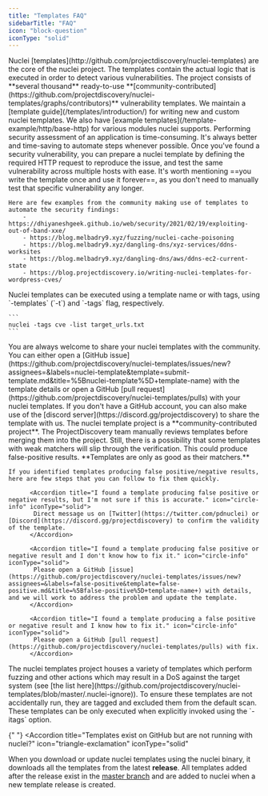 ```yaml
---
title: "Templates FAQ"
sidebarTitle: "FAQ"
icon: "block-question"
iconType: "solid"
---
```


<AccordionGroup>
  <Accordion title="What are nuclei templates?" icon="circle-info" iconType="solid">
    Nuclei [templates](http://github.com/projectdiscovery/nuclei-templates) are the core of the nuclei project. The templates contain the actual logic that is executed in order to detect various vulnerabilities. The project consists of **several thousand** ready-to-use **[community-contributed](https://github.com/projectdiscovery/nuclei-templates/graphs/contributors)** vulnerability templates.
  </Accordion>

  <Accordion title="How can I write nuclei templates?" icon="circle-info" iconType="solid">
    We maintain a [template guide](/templates/introduction/) for writing new and custom nuclei templates. We also have [example templates](/template-example/http/base-http) for various modules nuclei supports.

  </Accordion>

  <Accordion title="Is writing nuclei templates useful?" icon="fire-flame-curved" iconType="solid">
    Performing security assessment of an application is time-consuming. It's always better and time-saving to automate steps whenever possible. Once you've found a security vulnerability, you can prepare a nuclei template by defining the required HTTP request to reproduce the issue, and test the same vulnerability across multiple hosts with ease. It's worth mentioning ==you write the template once and use it forever==, as you don't need to manually test that specific vulnerability any longer.

    Here are few examples from the community making use of templates to automate the security findings:
        - https://dhiyaneshgeek.github.io/web/security/2021/02/19/exploiting-out-of-band-xxe/
    	- https://blog.melbadry9.xyz/fuzzing/nuclei-cache-poisoning
    	- https://blog.melbadry9.xyz/dangling-dns/xyz-services/ddns-worksites
    	- https://blog.melbadry9.xyz/dangling-dns/aws/ddns-ec2-current-state
    	- https://blog.projectdiscovery.io/writing-nuclei-templates-for-wordpress-cves/

  </Accordion>

  <Accordion title="How do I run nuclei templates?" icon="circle-info" iconType="solid">
    Nuclei templates can be executed using a template name or with tags, using `-templates` (`-t`) and `-tags` flag, respectively.

    ```
    nuclei -tags cve -list target_urls.txt
    ```

  </Accordion>
  
  <Accordion title="I want to contribute nuclei templates! 😁" icon="circle-info" iconType="solid">
   You are always welcome to share your nuclei templates with the community. You can either open a [GitHub issue](https://github.com/projectdiscovery/nuclei-templates/issues/new?assignees=&labels=nuclei-template&template=submit-template.md&title=%5Bnuclei-template%5D+template-name) with the template details or open a GitHub [pull request](https://github.com/projectdiscovery/nuclei-templates/pulls) with your nuclei templates. If you don't have a GitHub account, you can also make use of the [discord server](https://discord.gg/projectdiscovery) to share the template with us.
  </Accordion>

  <Accordion title="I'm getting false-positive results!" icon="triangle-exclamation" iconType="solid">
    The nuclei template project is a **community-contributed project**. The ProjectDiscovery team manually reviews templates before merging them into the project. Still, there is a possibility that some templates with weak matchers will slip through the verification. This could produce false-positive results. **Templates are only as good as their matchers.**

    If you identified templates producing false positive/negative results, here are few steps that you can follow to fix them quickly.

          <Accordion title="I found a template producing false positive or negative results, but I'm not sure if this is accurate." icon="circle-info" iconType="solid">
           Direct message us on [Twitter](https://twitter.com/pdnuclei) or [Discord](https://discord.gg/projectdiscovery) to confirm the validity of the template.
          </Accordion>

          <Accordion title="I found a template producing false positive or negative result and I don't know how to fix it." icon="circle-info" iconType="solid">
           Please open a GitHub [issue](https://github.com/projectdiscovery/nuclei-templates/issues/new?assignees=&labels=false-positive&template=false-positive.md&title=%5Bfalse-positive%5D+template-name+) with details, and we will work to address the problem and update the template.
          </Accordion>

          <Accordion title="I found a template producing a false positive or negative result and I know how to fix it." icon="circle-info" iconType="solid">
           Please open a GitHub [pull request](https://github.com/projectdiscovery/nuclei-templates/pulls) with fix.
          </Accordion>

  </Accordion>

  <Accordion title="I'm not able to run all templates!" icon="triangle-exclamation" iconType="solid">
    The nuclei templates project houses a variety of templates which perform fuzzing and other actions which may result in a DoS against the target system (see [the list here](https://github.com/projectdiscovery/nuclei-templates/blob/master/.nuclei-ignore)). To ensure  these templates are not accidentally run, they are tagged and excluded them from the default scan. These templates can be only executed when explicitly invoked using the `-itags` option.

  </Accordion>

{" "}
<Accordion
  title="Templates exist on GitHub but are not running with nuclei?"
  icon="triangle-exclamation"
  iconType="solid"
>
  When you download or update nuclei templates using the nuclei binary, it
  downloads all the templates from the latest **release**. All templates added
  after the release exist in the [master
  branch](https://github.com/projectdiscovery/nuclei-templates) and are added to
  nuclei when a new template release is created.
</Accordion>

</AccordionGroup>
